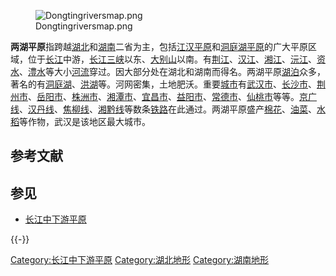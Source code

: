 [[File:Dongtingriversmap.png|thumb]]

'''两湖平原'''指跨越[[湖北省|湖北]]和[[湖南省|湖南]]二省为主，包括[[江汉平原|江汉平原]]和[[洞庭湖平原|洞庭湖平原]]的广大平原区域，位于[[长江|长江]]中游，[[长江三峡|长江三峡]]以东、[[大别山|大别山]]以南。有[[长江|荆江]]、[[汉江_(中国)|汉江]]、[[湘江|湘江]]、[[沅水|沅江]]、[[资水|资水]]、[[澧水|澧水]]等大小[[河流|河流]]穿过。因大部分处在湖北和湖南而得名。两湖平原[[湖泊|湖泊]]众多，著名的有[[洞庭湖|洞庭湖]]、[[洪湖|洪湖]]等。河网密集，土地肥沃。重要[[城市|城市]]有[[武汉市|武汉市]]、[[长沙市|长沙市]]、[[荆州市|荆州市]]、[[岳阳市|岳阳市]]、[[株洲市|株洲市]]、[[湘潭市|湘潭市]]、[[宜昌市|宜昌市]]、[[益阳市|益阳市]]、[[常德市|常德市]]、[[仙桃市|仙桃市]]等等。[[京广铁路|京广线]]、[[汉丹铁路|汉丹线]]、[[焦柳铁路|焦柳线]]、[[湘黔铁路|湘黔线]]等数条[[鐵路運輸|铁路]]在此通过。两湖平原盛产[[棉花|棉花]]、[[油菜|油菜]]、[[水稻|水稻]]等作物，武汉是该地区最大城市。

== 参考文献 ==
{{Reflist|30em}}

== 参见 ==
{{Portal box|湖北|湖南}}
* [[长江中下游平原|长江中下游平原]]

{{-}}
{{中国平原}}
{{Hubei topics}}
{{Hunan topics}}
{{中国地理小作品}}

[[Category:长江中下游平原|Category:长江中下游平原]]
[[Category:湖北地形|Category:湖北地形]]
[[Category:湖南地形|Category:湖南地形]]